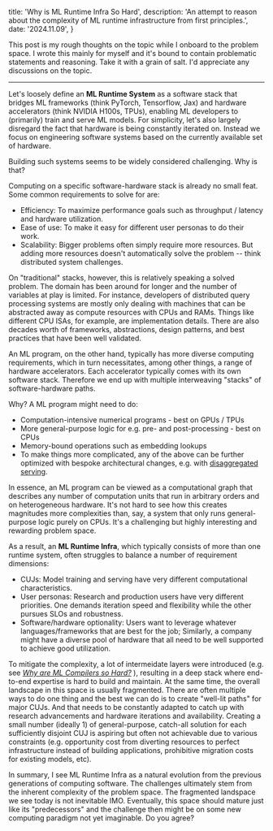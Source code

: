   title: 'Why is ML Runtime Infra So Hard',
  description: 'An attempt to reason about the complexity of ML runtime infrastructure from first principles.',
  date: '2024.11.09',
}

This post is my rough thoughts on the topic while I onboard to the problem space. I wrote this mainly for myself and it's bound to contain problematic statements and reasoning. Take it with a grain of salt. I'd appreciate any discussions on the topic.

---

Let's loosely define an **ML Runtime System** as a software stack that bridges ML frameworks (think PyTorch, Tensorflow, Jax) and hardware accelerators (think NVIDIA H100s, TPUs), enabling ML developers to (primarily) train and serve ML models. For simplicity, let's also largely disregard the fact that hardware is being constantly iterated on. Instead we focus on engineering software systems based on the currently available set of hardware.

Building such systems seems to be widely considered challenging. Why is that?

Computing on a specific software-hardware stack is already no small feat. Some common requirements to solve for are:

- Efficiency: To maximize performance goals such as throughput / latency and hardware utilization.
- Ease of use: To make it easy for different user personas to do their work.
- Scalability: Bigger problems often simply require more resources. But adding more resources doesn't automatically solve the problem -- think distributed system challenges.

On "traditional" stacks, however, this is relatively speaking a solved problem. The domain has been around for longer and the number of variables at play is limited. For instance, developers of distributed query processing systems are mostly only dealing with machines that can be abstracted away as compute resources with CPUs and RAMs. Things like different CPU ISAs, for example, are implementation details. There are also decades worth of frameworks, abstractions, design patterns, and best practices that have been well validated.

An ML program, on the other hand, typically has more diverse computing requirements, which in turn necessitates, among other things, a range of hardware accelerators. Each accelerator typically comes with its own software stack. Therefore we end up with multiple interweaving "stacks" of software-hardware paths.

Why? A ML program might need to do:

- Computation-intensive numerical programs - best on GPUs / TPUs
- More general-purpose logic for e.g. pre- and post-processing - best on CPUs
- Memory-bound operations such as embedding lookups
- To make things more complicated, any of the above can be further optimized with bespoke architectural changes, e.g. with [disaggregated serving](https://arxiv.org/abs/2401.09670).

In essence, an ML program can be viewed as a computational graph that describes any number of computation units that run in arbitrary orders and on heterogeneous hardware. It's not hard to see how this creates magnitudes more complexities than, say, a system that only runs general-purpose logic purely on CPUs. It's a challenging but highly interesting and rewarding problem space.

As a result, an **ML Runtime Infra**, which typically consists of more than one runtime system, often struggles to balance a number of requirement dimensions:

- CUJs: Model training and serving have very different computational characteristics.
- User personas: Research and production users have very different priorities. One demands iteration speed and flexibility while the other pursues SLOs and robustness.
- Software/hardware optionality: Users want to leverage whatever languages/frameworks that are best for the job; Similarly, a company might have a diverse pool of hardware that all need to be well supported to achieve good utilization.

To mitigate the complexity, a lot of intermeidate layers were introduced (e.g. see [*Why are ML Compilers so Hard?*](https://petewarden.com/2021/12/24/why-are-ml-compilers-so-hard/)
), resulting in a deep stack where end-to-end expertise is hard to build and maintain. At the same time, the overall landscape in this space is usually fragmented. There are often multiple ways to do one thing and the best we can do is to create "well-lit paths" for major CUJs. And that needs to be constantly adapted to catch up with research advancements and hardware iterations and availability. Creating a small number (ideally 1) of general-purpose, catch-all solution for each sufficiently disjoint CUJ is aspiring but often not achievable due to various constraints (e.g. opportunity cost from diverting resources to perfect infrastructure instead of building applications, prohibitive migration costs for existing models, etc).

In summary, I see ML Runtime Infra as a natural evolution from the previous generations of computing software. The challenges ultimately stem from the inherent complexity of the problem space. The fragmented landspace we see today is not inevitable IMO. Eventually, this space should mature just like its "predecessors" and the challenge then might be on some new computing paradigm not yet imaginable. Do you agree?